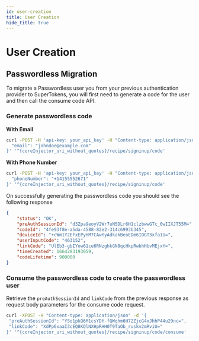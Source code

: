 ```yaml
---
id: user-creation
title: User Creation
hide_title: true
---
```



# User Creation


<!-- COPY SECTION -->
<!-- ./passwordless/migration/account-creation/user-creation.mdx -->
<!-- 1 -->

<CoreInjector>

## Passwordless Migration

To migrate a Passwordless user you from your previous authentication provider to SuperTokens, you will first need to generate a code for the user and then call the consume code API.

### Generate passwordless code

**With Email**

```bash
curl -POST -H 'api-key: your_api_key' -H "Content-type: application/json" -d '{ 
  "email": "johndoe@example.com"
}' '^{coreInjector_uri_without_quotes}/recipe/signinup/code'
```

**With Phone Number**

```bash
curl -POST -H 'api-key: your_api_key' -H "Content-type: application/json" -d '{ 
  "phoneNumber": "+14155552671"
}' '^{coreInjector_uri_without_quotes}/recipe/signinup/code'
```

On successfully generating the passwordless code you  should see the following response

```json
{
    "status": "OK",
    "preAuthSessionId": "d3Zpa9eoyV2Wr7uN5DLr6H1clzbwwGTc_0wIIXJT55M=",
    "codeId": "4fe93f8e-a5da-4588-82e2-314c6993b345",
    "deviceId": "+cWm1Y2EFxEPyHM7CAwYyAdkakBeoEDm6IOGT3xfa1U=",
    "userInputCode": "463152",
    "linkCode": "UlEb3-gbIYow61ce6RNzghkGN8qcHkpRwbhHbvMEjxY=",
    "timeCreated": 1664283193059,
    "codeLifetime": 900000
}
```

### Consume the passwordless code to create the passwordless user

Retrieve the `preAuthSessionId` and `linkCode` from the previous response as request body parameters for the consume code request.

```bash
curl -XPOST -H "Content-type: application/json" -d '{
 "preAuthSessionId": "YSo1pkQ6M1csYDY-fQWqhm6H72ZjcG4xJhhP44u29nc=",
 "linkCode": "XdPp6xaaI3cEQ8KQlNXHpRHH0T9TaOb_ruskv2mRviU="
}' '^{coreInjector_uri_without_quotes}/recipe/signinup/code/consume'
```

</CoreInjector>

<!-- END COPY SECTION -->
